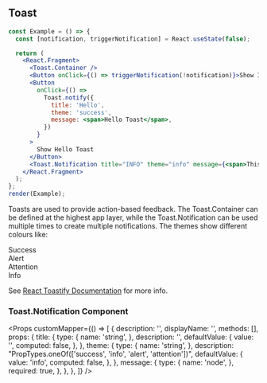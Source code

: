 
## Toast

```jsx live=true
const Example = () => {
  const [notification, triggerNotification] = React.useState(false);

  return (
    <React.Fragment>
      <Toast.Container />
      <Button onClick={() => triggerNotification(!notification)}>Show Info Toast</Button>
      <Button
        onClick={() =>
          Toast.notify({
            title: 'Hello',
            theme: 'success',
            message: <span>Hello Toast</span>,
          })
        }
      >
        Show Hello Toast
      </Button>
      <Toast.Notification title="INFO" theme="info" message={<span>This is an info notification</span>} />
    </React.Fragment>
  );
};
render(Example);
```

<DesignNotes>
  <div>
    <p>
      Toasts are used to provide action-based feedback. The Toast.Container can be defined at the highest app layer,
      while the Toast.Notification can be used multiple times to create multiple notifications. The themes show
      different colours like:
    </p>
    <p>
      <span className="text-green">Success</span>
      <br />
      <span className="text-orange">Alert</span>
      <br />
      <span className="text-red">Attention</span>
      <br />
      <span className="text-cyan">Info</span>
    </p>
  </div>

  <div style={{ paddingTop: 5 }}>
    See <a href="https://fkhadra.github.io/react-toastify">React Toastify Documentation</a> for more info.
  </div>
</DesignNotes>

### Toast.Notification Component

<Props
  customMapper={() => [
    {
      description: '',
      displayName: '',
      methods: [],
      props: {
        title: {
          type: {
            name: 'string',
          },
          description: '',
          defaultValue: {
            value: '',
            computed: false,
          },
        },
        theme: {
          type: {
            name: 'string',
          },
          description: "PropTypes.oneOf(['success', 'info', 'alert', 'attention'])",
          defaultValue: {
            value: 'info',
            computed: false,
          },
        },
        message: {
          type: {
            name: 'node',
          },
          required: true,
        },
      },
    },
  ]}
/>
